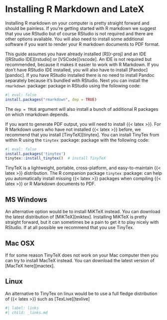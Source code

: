 # Installing R Markdown and LateX  {#install-rm}

Installing R markdown on your computer is pretty straight forward and should be painless.
If you're getting started with R markdown we suggest that you use RStudio but of course RStudio is not required and there are other options available.
You will also need to install some additional software if you want to render your R markdown documents to PDF format.

This guide assumes you have already installed [R][r-proj] and an IDE ([RStudio IDE][rstudio] or [VSCode][vscode].
An IDE is not required but recommended, because it makes it easier to work with R Markdown.
If you don't have RStudio IDE installed, you will also have to install [Pandoc][pandoc].
If you have RStudio installed there is no need to install Pandoc separately because it's bundled with RStudio.
Next you can install the `rmarkdown` :package: package in RStudio using the following code:

```r
#| eval: false
install.packages("rmarkdown", dep = TRUE)
```

The `dep = TRUE` argument will also install a bunch of additional R packages on which rmarkdown depends.
  
If you want to generate PDF output, you will need to install {{< latex >}}.
For R Markdown users who have not installed {{< latex >}} before, we recommend that you install [TinyTeX][tinytex].
You can install TinyTex from within R using the `tinytex` :package: package with the following code:

```r
#| eval: false
install.packages('tinytex')
tinytex::install_tinytex()  # install TinyTeX
```

TinyTeX is a lightweight, portable, cross-platform, and easy-to-maintain {{< latex >}} distribution.
The R companion package `tinytex` :package: can help you automatically install missing {{< latex >}} packages when compiling {{< latex >}} or R Markdown documents to PDF.

## MS Windows

An alternative option would be to install MiKTeX instead.
You can download the latest distribution of [MiKTeX][miktex].
Installing MiKTeX is pretty straight forward, but it can sometimes be a pain to get it to play nicely with RStudio.
If at all possible we recommend that you use TinyTex.

## Mac OSX

If for some reason TinyTeX does not work on your Mac computer then you can try to install MacTeX instead.
You can download the latest version of [MacTeX here][mactex].

## Linux

An alternative to TinyTex on linux would be to use a full fledge distribution of {{< latex >}} such as [TexLive][texlive]


```r
#| label: links
#| child: _links.md
```


